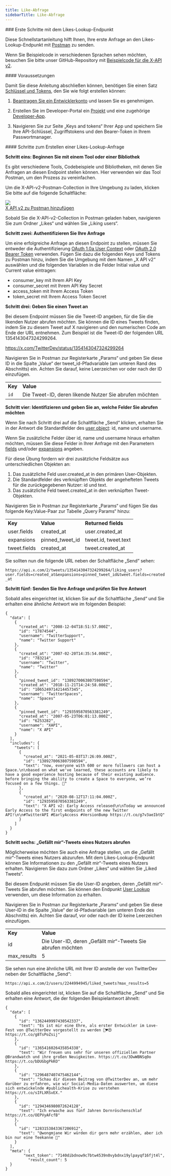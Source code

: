 ```yaml
---
title: Like-Abfrage
sidebarTitle: Like-Abfrage
---
```



<div id="getting-started-with-the-likes-lookup-endpoint">
  ### Erste Schritte mit dem Likes-Lookup-Endpunkt
</div>

Diese Schnellstartanleitung hilft Ihnen, Ihre erste Anfrage an den Likes-Lookup-Endpunkt mit [Postman](/de/tutorials/postman-getting-started) zu senden.

Wenn Sie Beispielcode in verschiedenen Sprachen sehen möchten, besuchen Sie bitte unser GitHub-Repository mit [Beispielcode für die X-API v2](https://github.com/xdevplatform/Twitter-API-v2-sample-code).
 

<div id="prerequisites">
  #### Voraussetzungen
</div>

Damit Sie diese Anleitung abschließen können, benötigen Sie einen Satz [Schlüssel und Tokens](/de/resources/fundamentals/authentication), den Sie wie folgt erstellen können:

1. [Beantragen Sie ein Entwicklerkonto](https://developer.x.com/en/apply-for-access) und lassen Sie es genehmigen.

2. Erstellen Sie im Developer-Portal ein [Projekt](/de/resources/fundamentals/projects) und eine zugehörige [Developer-App](/de/resources/fundamentals/developer-apps).

3. Navigieren Sie zur Seite „Keys and tokens“ Ihrer App und speichern Sie Ihre API-Schlüssel, Zugriffstokens und den Bearer-Token in Ihrem Passwortmanager.

<div id="steps-to-build-a-likes-lookup-request">
  #### Schritte zum Erstellen einer Likes-Lookup-Anfrage
</div>

**Schritt eins: Beginnen Sie mit einem Tool oder einer Bibliothek**

Es gibt verschiedene Tools, Codebeispiele und Bibliotheken, mit denen Sie Anfragen an diesen Endpoint stellen können. Hier verwenden wir das Tool Postman, um den Prozess zu vereinfachen.

Um die X-API-v2-Postman-Collection in Ihre Umgebung zu laden, klicken Sie bitte auf die folgende Schaltfläche:

[![](https://cdn.cms-twdigitalassets.com/content/dam/developer-twitter/m1_vnext/carat.svg)<br />X API v2 zu Postman hinzufügen](https://app.getpostman.com/run-collection/9956214-784efcda-ed4c-4491-a4c0-a26470a67400)

Sobald Sie die X-API-v2-Collection in Postman geladen haben, navigieren Sie zum Ordner „Likes“ und wählen Sie „Liking users“.
 

**Schritt zwei: Authentifizieren Sie Ihre Anfrage**

Um eine erfolgreiche Anfrage an diesen Endpoint zu stellen, müssen Sie entweder die Authentifizierung [OAuth 1.0a User Context](/de/resources/fundamentals/authentication) oder [OAuth 2.0 Bearer Token](/de/resources/fundamentals/authentication#oauth-2-0) verwenden. Fügen Sie dazu die folgenden Keys und Tokens zu Postman hinzu, indem Sie die Umgebung mit dem Namen „X API v2“ auswählen und die folgenden Variablen in die Felder Initial value und Current value eintragen:

- consumer\_key mit Ihrem API Key
- consumer\_secret mit Ihrem API Key Secret
- access\_token mit Ihrem Access Token
- token\_secret mit Ihrem Access Token Secret
   

**Schritt drei: Geben Sie einen Tweet an**

Bei diesem Endpoint müssen Sie die Tweet-ID angeben, für die Sie die likenden Nutzer abrufen möchten. Sie können die ID eines Tweets finden, indem Sie zu diesem Tweet auf X navigieren und den numerischen Code am Ende der URL entnehmen. Zum Beispiel ist die Tweet-ID der folgenden URL 1354143047324299264.

https://x.com/TwitterDev/status/1354143047324299264

Navigieren Sie in Postman zur Registerkarte „Params“ und geben Sie diese ID in die Spalte „Value“ der tweet\_id-Pfadvariable (am unteren Rand des Abschnitts) ein. Achten Sie darauf, keine Leerzeichen vor oder nach der ID einzufügen. 

|     |     |
| :--- | :--- |
| **Key** | **Value** |
| `id` | Die Tweet-ID, deren likende Nutzer Sie abrufen möchten |

**Schritt vier: Identifizieren und geben Sie an, welche Felder Sie abrufen möchten**

Wenn Sie nach Schritt drei auf die Schaltfläche „Send“ klicken, erhalten Sie in der Antwort die Standardfelder des [user object](/de/x-api/fundamentals/data-dictionary#user): id, name und username.

Wenn Sie zusätzliche Felder über id, name und username hinaus erhalten möchten, müssen Sie diese Felder in Ihrer Anfrage mit den Parametern [fields](/de/x-api/fundamentals/fields) und/oder [expansions](/de/x-api/fundamentals/expansions) angeben.

Für diese Übung fordern wir drei zusätzliche Feldsätze aus unterschiedlichen Objekten an:

1. Das zusätzliche Feld user.created\_at in den primären User-Objekten.
2. Die Standardfelder des verknüpften Objekts der angehefteten Tweets für die zurückgegebenen Nutzer: id und text.
3. Das zusätzliche Feld tweet.created\_at in den verknüpften Tweet-Objekten.

Navigieren Sie in Postman zur Registerkarte „Params“ und fügen Sie das folgende Key:Value-Paar zur Tabelle „Query Params“ hinzu:

|     |     |     |
| :--- | :--- | :--- |
| **Key** | **Value** | **Returned fields** |
| user.fields | created\_at | user.created\_at |
| expansions | pinned\_tweet\_id | tweet.id, tweet.text |
| tweet.fields | created\_at | tweet.created\_at |

Sie sollten nun die folgende URL neben der Schaltfläche „Send“ sehen:

`https://api.x.com/2/tweets/1354143047324299264/liking_users?user.fields=created_at&expansions=pinned_tweet_id&tweet.fields=created_at`

**Schritt fünf: Senden Sie Ihre Anfrage und prüfen Sie Ihre Antwort**

Sobald alles eingerichtet ist, klicken Sie auf die Schaltfläche „Send“ und Sie erhalten eine ähnliche Antwort wie im folgenden Beispiel:

```
{
  "data": [
    {
      "created_at": "2008-12-04T18:51:57.000Z",
      "id": "17874544",
      "username": "TwitterSupport",
      "name": "Twitter Support"
    },
    {
      "created_at": "2007-02-20T14:35:54.000Z",
      "id": "783214",
      "username": "Twitter",
      "name": "Twitter"
    },
    {
      "pinned_tweet_id": "1389270063807598594",
      "created_at": "2018-11-21T14:24:58.000Z",
      "id": "1065249714214457345",
      "username": "TwitterSpaces",
      "name": "Spaces"
    },
    {
      "pinned_tweet_id": "1293595870563381249",
      "created_at": "2007-05-23T06:01:13.000Z",
      "id": "6253282",
      "username": "XAPI",
      "name": "X API"
    }
  ],
  "includes": {
    "tweets": [
      {
        "created_at": "2021-05-03T17:26:09.000Z",
        "id": "1389270063807598594",
        "text": "now, everyone with 600 or more followers can host a Space.\n\nbased on what we've learned, these accounts are likely to have a good experience hosting because of their existing audience. before bringing the ability to create a Space to everyone, we’re focused on a few things. 🧵"
      },
      {
        "created_at": "2020-08-12T17:11:04.000Z",
        "id": "1293595870563381249",
        "text": "X API v2: Early Access released\n\nToday we announced Early Access to the first endpoints of the new Twitter API!\n\n#TwitterAPI #EarlyAccess #VersionBump https://t.co/g7v3aeIbtQ"
      }
    ]
  }
}
```

**Schritt sechs: „Gefällt mir“-Tweets eines Nutzers abrufen**

Möglicherweise möchten Sie auch eine Anfrage stellen, um die „Gefällt mir“-Tweets eines Nutzers abzurufen. Mit dem Likes-Lookup-Endpunkt können Sie Informationen zu den „Gefällt mir“-Tweets eines Nutzers erhalten. Navigieren Sie dazu zum Ordner „Likes“ und wählen Sie „Liked Tweets“.

Bei diesem Endpunkt müssen Sie die User-ID angeben, deren „Gefällt mir“-Tweets Sie abrufen möchten. Sie können den Endpunkt [User Lookup](/de/x-api/users/lookup/introduction) verwenden, um diese Information zu erhalten.

Navigieren Sie in Postman zur Registerkarte „Params“ und geben Sie diese User-ID in die Spalte „Value“ der id-Pfadvariable (am unteren Ende des Abschnitts) ein. Achten Sie darauf, vor oder nach der ID keine Leerzeichen einzufügen.

|     |     |
| :--- | :--- |
| **Key** | **Value** |
| id  | Die User-ID, deren „Gefällt mir“-Tweets Sie abrufen möchten |
| max\_results | 5   |

Sie sehen nun eine ähnliche URL mit Ihrer ID anstelle der von TwitterDev neben der Schaltfläche „Send“:

`https://api.x.com/2/users/2244994945/liked_tweets?max_results=5`

Sobald alles eingerichtet ist, klicken Sie auf die Schaltfläche „Send“ und Sie erhalten eine Antwort, die der folgenden Beispielantwort ähnelt:

```
{
  "data": [
    {
      "id": "1362449997430542337",
      "text": "Es ist mir eine Ehre, als erster Entwickler im Love-Fest von @TwitterDev vorgestellt zu werden 🥰♥️😍 https://t.co/g8TsPoZsij"
    },
    {
      "id": "1365416026435854338",
      "text": "Wir freuen uns sehr für unseren offiziellen Partner @Brandwatch und ihre großen Neuigkeiten. https://t.co/3DwWBNSq0o https://t.co/bDUGbgPkKO"
    },
    {
      "id": "1296487407475462144",
      "text": "Schau dir diesen Beitrag von @TwitterDev an, um mehr darüber zu erfahren, wie wir Social-Media-Daten auswerten, um diese sich entwickelnde #publichealth-Krise zu verstehen https://t.co/sIFLXRSvEX."
    },
    {
      "id": "1294346980072624128",
      "text": "Ich erwache aus fünf Jahren Dornröschenschlaf https://t.co/OEPVyAFcfB"
    },
    {
      "id": "1283153843367206912",
      "text": "@wongmjane Wir würden dir gern mehr erzählen, aber ich bin nur eine Teekanne 👀"
    }
  ],
  "meta": {
        "next_token": "7140dibdnow9c7btw4539n0vybdnx19ylpayqf16fjt4l",
    	  "result_count": 5
  }
}
```